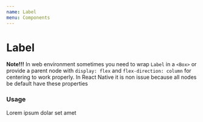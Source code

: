 ```yaml
---
name: Label
menu: Components
---
```



# Label

**Note!!!** In web environment sometimes you need to wrap `Label` in a `<Box>` or provide a parent node with `display: flex` and `flex-direction: column` for centering to work properly. In React Native it is non issue because all nodes be default have these properties

### Usage

<Playground>
  <Box>
    <Label>Lorem ipsum dolar set amet</Label>
  </Box>
</Playground>
